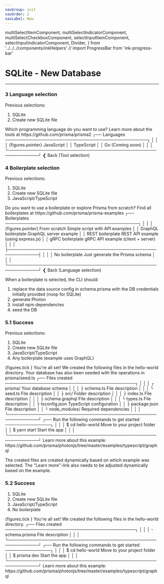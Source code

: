 ```yaml
---
navGroup: init
navOrder: 2
navLabel: New
---
```


  multiSelectItemComponent,
  multiSelectIndicatorComponent,
  multiSelectCheckboxComponent,
  selectInputItemComponent,
  selectInputIndicatorComponent,
  Divider,
} from '../../../components/inkHelpers'
// import ProgressBar from 'ink-progress-bar'

# SQLite - New Database

---

### 3 Language selection

Previous selections:

1. SQLite
1. Create new SQLite file

<Terminal>
  <Box flexDirection="column" marginLeft={2}>
    <Text bold>Which programming language do you want to use?</Text>
    <Color whiteBright dim>Learn more about the tools at https://github.com/prisma/prisma2</Color>
  </Box>

  <Box flexDirection="column" paddingTop={2} paddingBottom={1}>
    <Box>
      <Color gray>┌──</Color>
      <Text bold> Languages </Text>
      <Color gray>───────────────────────────────────────────────┐</Color>
    </Box>
    <Box width={100}>
      <Color gray>│ </Color>
      <Box flexGrow={1}></Box>
      <Color gray> │</Color>
    </Box>
    <Box width={100}>
      <Color gray>│ </Color>
      <Color cyanBright>
        {figures.pointer} <Text bold>JavaScript</Text>
      </Color>
      <Box flexGrow={1}></Box>
      <Color gray> │</Color>
    </Box>
    <Box width={100}>
      <Color gray>│ </Color>
      <Box marginLeft={2}>TypeScript</Box>
      <Box flexGrow={1}></Box>
      <Color gray> │</Color>
    </Box>
    <Box width={100}>
      <Color gray>│ </Color>
      <Box marginLeft={2}>Go <Color whiteBright dim>(Coming soon)</Color></Box>
      <Box flexGrow={1}></Box>
      <Color gray> │</Color>
    </Box>
    <Box width={100}>
      <Color gray>│ </Color>
      <Box flexGrow={1}></Box>
      <Color gray> │</Color>
    </Box>
    <Box width={100}>
      <Color gray>└────────────────────────────────────────────────────────────┘</Color>
    </Box>
  </Box>
  <Box>
    <Color gray>❮ </Color>
    <Text bold>Back</Text>
    <Color whiteBright dim> (Tool selection)</Color>
  </Box>
</Terminal>

### 4 Boilerplate selection

Previous selections:

1. SQLite
1. Create new SQLite file
1. JavaScript/TypeScript

<Terminal>
  <Box flexDirection="column" marginLeft={2}>
    <Text bold>Do you want to use a boilerplate or explore Prisma from scratch?</Text>
    <Color whiteBright dim>Find all boilerplates at https://github.com/prisma/prisma-examples</Color>
  </Box>

  <Box flexDirection="column" paddingTop={2} paddingBottom={1}>
    <Box>
      <Color gray>┌──</Color>
      <Text bold> Boilerplates </Text>
      <Color gray>────────────────────────────────────────────┐</Color>
    </Box>
    <Box width={100}>
      <Color gray>│ </Color>
      <Box flexGrow={1}></Box>
      <Color gray> │</Color>
    </Box>
    <Box width={100}>
      <Color gray>│ </Color>
      <Color cyanBright>
        <Box width={20}>
          {figures.pointer} <Text bold>From scratch</Text>
        </Box>
        <Color dim>  Simple script with API examples</Color>
      </Color>
      <Box flexGrow={1}></Box>
      <Color gray> │</Color>
    </Box>
    <Box width={100}>
      <Color gray>│ </Color>
      <Box width={20} marginLeft={2}>
        GraphQL boilerplate
      </Box>
      <Color dim>GraphQL server example</Color>
      <Box flexGrow={1}></Box>
      <Color gray> │</Color>
    </Box>
    <Box width={100}>
      <Color gray>│ </Color>
      <Box width={20} marginLeft={2}>
        REST boilerplate
      </Box>
      <Color dim>REST API example (using express.js)</Color>
      <Box flexGrow={1}></Box>
      <Color gray> │</Color>
    </Box>
    <Box width={100}>
      <Color gray>│ </Color>
      <Box width={20} marginLeft={2}>
        gRPC boilerplate
      </Box>
      <Color dim>gRPC API example (client + server)</Color>
      <Box flexGrow={1}></Box>
      <Color gray> │</Color>
    </Box>
    <Box width={100}>
      <Color gray>│ </Color>
      <Box flexGrow={1}></Box>
      <Color gray> │</Color>
    </Box>
    <Box width={100}>
      <Color gray>├────────────────────────────────────────────────────────────┤</Color>
    </Box>
    <Box width={100}>
      <Color gray>│ </Color>
      <Box flexGrow={1}></Box>
      <Color gray> │</Color>
    </Box>
    <Box width={100}>
      <Color gray>│ </Color>
      <Box width={20} marginLeft={2}>
        No boilerplate
      </Box>
      <Color dim>Just generate the Prisma schema</Color>
      <Box flexGrow={1}></Box>
      <Color gray> │</Color>
    </Box>
    <Box width={100}>
      <Color gray>│ </Color>
      <Box flexGrow={1}></Box>
      <Color gray> │</Color>
    </Box>
    <Box width={100}>
      <Color gray>└────────────────────────────────────────────────────────────┘</Color>
    </Box>
  </Box>
  <Box>
    <Color gray>❮ </Color>
    <Text bold>Back</Text>
    <Color whiteBright dim> (Language selection)</Color>
  </Box>
</Terminal>

When a boilerplate is selected, the CLI should:

1. replace the data source config in schema.prisma with the DB credentials initially provided (noop for SQLite)
1. generate Photon
1. install npm dependencies
1. seed the DB

### 5.1 Success

Previous selections:

1. SQLite
1. Create new SQLite file
1. JavaScript/TypeScript
1. Any boilerplate (example uses GraphQL)

<Terminal>
  <Color greenBright>{figures.tick } You're all set!</Color>

  <Box marginTop={1} marginLeft={2} flexDirection="column">
    <Text>We created the following files in the hello-world directory.</Text>
    <Box>Your database has also been seeded with the operations in <Text bold>prisma/seed.ts</Text></Box>
  </Box>

  <Box flexDirection="column" paddingTop={2}>
    <Box>
      <Color gray>┌──</Color>
      <Text bold> Files created </Text>
      <Color gray>───────────────────────────────────────────┐</Color>
    </Box>
    <Box width={100}>
      <Color gray>│ </Color>
      <Box flexGrow={1}></Box>
      <Color gray> │</Color>
    </Box>
    <Box width={100}>
      <Color gray>│ </Color>
      <Box width={20}>
        <Text><Color dim>┌</Color> prisma/</Text>
      </Box>
      <Color dim>Your database schema</Color>
      <Box flexGrow={1}></Box>
      <Color gray> │</Color>
    </Box>
    <Box width={100}>
      <Color gray>│ </Color>
      <Box width={20}>
        <Text><Color dim>│ ├ </Color>schema.ts</Text>
      </Box>
      <Color dim>File description</Color>
      <Box flexGrow={1}></Box>
      <Color gray> │</Color>
    </Box>
    <Box width={100}>
      <Color gray>│ </Color>
      <Box width={20}>
        <Text><Color dim>│ └ </Color>seed.ts</Text>
      </Box>
      <Color dim>File description</Color>
      <Box flexGrow={1}></Box>
      <Color gray> │</Color>
    </Box>
    <Box width={100}>
      <Color gray>│ </Color>
      <Box width={20}>
        <Text><Color dim>├ </Color>src/</Text>
      </Box>
      <Color dim>Folder description</Color>
      <Box flexGrow={1}></Box>
      <Color gray> │</Color>
    </Box>
    <Box width={100}>
      <Color gray>│ </Color>
      <Box width={20}>
        <Text><Color dim>│ ├ </Color>index.ts</Text>
      </Box>
      <Color dim>File description</Color>
      <Box flexGrow={1}></Box>
      <Color gray> │</Color>
    </Box>
    <Box width={100}>
      <Color gray>│ </Color>
      <Box width={20}>
        <Text><Color dim>│ ├ </Color>schema.graphql</Text>
      </Box>
      <Color dim>File description</Color>
      <Box flexGrow={1}></Box>
      <Color gray> │</Color>
    </Box>
    <Box width={100}>
      <Color gray>│ </Color>
      <Box width={20}>
        <Text><Color dim>│ └ </Color>types.ts</Text>
      </Box>
      <Color dim>File description</Color>
      <Box flexGrow={1}></Box>
      <Color gray> │</Color>
    </Box>
    <Box width={100}>
      <Color gray>│ </Color>
      <Box width={20}>
        <Text><Color dim>├</Color> tsconfig.json</Text>
      </Box>
      <Color dim>TypeScript configuration</Color>
      <Box flexGrow={1}></Box>
      <Color gray> │</Color>
    </Box>
    <Box width={100}>
      <Color gray>│ </Color>
      <Box width={20}>
        <Text><Color dim>├</Color> package.json</Text>
      </Box>
      <Color dim>File description</Color>
      <Box flexGrow={1}></Box>
      <Color gray> │</Color>
    </Box>
    <Box width={100}>
      <Color gray>│ </Color>
      <Box width={20}>
        <Text><Color dim>└ node_modules/</Color></Text>
      </Box>
      <Color dim>Required dependencies</Color>
      <Box flexGrow={1}></Box>
      <Color gray> │</Color>
    </Box>
    <Box width={100}>
      <Color gray>│ </Color>
      <Box flexGrow={1}></Box>
      <Color gray> │</Color>
    </Box>
    <Box width={100}>
      <Color gray>└────────────────────────────────────────────────────────────┘</Color>
    </Box>
  </Box>

  <Box flexDirection="column" paddingTop={1} paddingBottom={1}>
    <Box>
      <Color gray>┌──</Color>
      <Text bold> Run the following commands to get started </Text>
      <Color gray>───────────────┐</Color>
    </Box>
    <Box width={100}>
      <Color gray>│ </Color>
      <Box flexGrow={1}></Box>
      <Color gray> │</Color>
    </Box>
    <Box width={100}>
      <Color gray>│ </Color>
      <Box width={20}>
        <Text><Color dim>$</Color> cd hello-world</Text>
      </Box>
      <Color dim>Move to your project folder</Color>
      <Box flexGrow={1}></Box>
      <Color gray> │</Color>
    </Box>
    <Box width={100}>
      <Color gray>│ </Color>
      <Box width={20}>
        <Text><Color dim>$ </Color>yarn start</Text>
      </Box>
      <Color dim>Start the app</Color>
      <Box flexGrow={1}></Box>
      <Color gray> │</Color>
    </Box>
    <Box width={100}>
      <Color gray>│ </Color>
      <Box flexGrow={1}></Box>
      <Color gray> │</Color>
    </Box>
    <Box width={100}>
      <Color gray>└────────────────────────────────────────────────────────────┘</Color>
    </Box>
  </Box>
  <Box marginLeft={2} flexDirection="column">
    <Color whiteBright dim>Learn more about this example:</Color>
    <Color whiteBright dim>https://github.com/prisma/photonjs/tree/master/examples/typescript/graphql</Color>
  </Box>
</Terminal>

The created files are created dynamically based on which example was selected. The "Learn more"-link also needs to be adjusted dynamically based on the example.

### 5.2 Success

1. SQLite
1. Create new SQLite file
1. JavaScript/TypeScript
1. No boilerplate

<Terminal>
  <Color greenBright>{figures.tick } You're all set!</Color>

  <Box marginTop={1} marginLeft={2} flexDirection="column">
    We created the following files in the hello-world directory.
  </Box>

  <Box flexDirection="column" paddingTop={2}>
    <Box>
      <Color gray>┌──</Color>
      <Text bold> Files created </Text>
      <Color gray>───────────────────────────────────────────┐</Color>
    </Box>
    <Box width={100}>
      <Color gray>│ </Color>
      <Box flexGrow={1}></Box>
      <Color gray> │</Color>
    </Box>
    <Box width={100}>
      <Color gray>│ </Color>
      <Box width={20}>
        <Text><Color dim>-</Color> schema.prisma</Text>
      </Box>
      <Color dim>File description</Color>
      <Box flexGrow={1}></Box>
      <Color gray> │</Color>
    </Box>
    <Box width={100}>
      <Color gray>│ </Color>
      <Box flexGrow={1}></Box>
      <Color gray> │</Color>
    </Box>
    <Box width={100}>
      <Color gray>└────────────────────────────────────────────────────────────┘</Color>
    </Box>
  </Box>

  <Box flexDirection="column" paddingTop={1} paddingBottom={1}>
    <Box>
      <Color gray>┌──</Color>
      <Text bold> Run the following commands to get started </Text>
      <Color gray>───────────────┐</Color>
    </Box>
    <Box width={100}>
      <Color gray>│ </Color>
      <Box flexGrow={1}></Box>
      <Color gray> │</Color>
    </Box>
    <Box width={100}>
      <Color gray>│ </Color>
      <Box width={20}>
        <Text><Color dim>$</Color> cd hello-world</Text>
      </Box>
      <Color dim>Move to your project folder</Color>
      <Box flexGrow={1}></Box>
      <Color gray> │</Color>
    </Box>
    <Box width={100}>
      <Color gray>│ </Color>
      <Box width={20}>
        <Text><Color dim>$ </Color>prisma dev</Text>
      </Box>
      <Color dim>Start the app</Color>
      <Box flexGrow={1}></Box>
      <Color gray> │</Color>
    </Box>
    <Box width={100}>
      <Color gray>│ </Color>
      <Box flexGrow={1}></Box>
      <Color gray> │</Color>
    </Box>
    <Box width={100}>
      <Color gray>└────────────────────────────────────────────────────────────┘</Color>
    </Box>
  </Box>
  <Box marginLeft={2} flexDirection="column">
    <Color whiteBright dim>Learn more about this example:</Color>
    <Color whiteBright dim>https://github.com/prisma/photonjs/tree/master/examples/typescript/graphql</Color>
  </Box>
</Terminal>